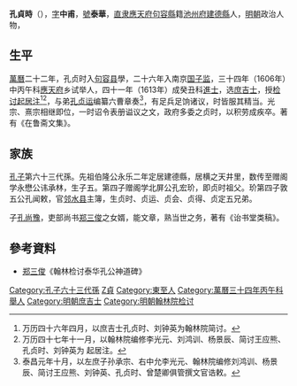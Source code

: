 '''孔貞時'''（{{bd|？||1620年|catIdx=K孔}}），[[表字|字]]'''中甫'''，[[號|號]]'''泰華'''，[[南直隶|直隶]][[應天府|應天府]][[句容縣|句容縣]]籍[[池州府|池州府]][[建德縣|建德縣]]人，[[明朝|明朝]]政治人物，

== 生平 ==
[[萬曆|萬曆]]二十二年，孔贞时入[[句容县|句容县]]學，二十六年入南京[[国子监|国子监]]，三十四年（1606年）中丙午科[[應天府|應天府]]乡试举人，四十一年（1613年）成癸丑科[[進士|進士]]，选[[庶吉士|庶吉士]]，授[[检讨|检讨]][[起居注|起居注]]<ref>万历四十六年四月，以庶吉士孔贞时、刘钟英为翰林院简讨。</ref><ref>万历四十七年十一月，以翰林院编修李光元、刘鸿训、杨景辰、简讨王应熊、孔贞时、刘钟英为 起居注。</ref>，与弟[[孔贞运|孔贞运]]编纂六曹章奏<ref>泰昌元年十月，以左庶子孙承宗、右中允李光元、翰林院编修刘鸿训、杨景辰、简讨王应熊、刘钟英、孔贞时、曾楚卿俱管撰文官诰敕。</ref>，有足兵足饷诸议，时皆服其精当。光宗、熹宗相继即位，一时诏令表册谥议之文，政府多委之贞时，以积劳成疾卒。著有《在鲁斋文集》。

== 家族 ==
[[孔子|孔子]]第六十三代孫。先祖伯隆公永乐二年定居建德縣，居横之天井里，数传至赠阁学永懋公讳承林，生子五。第四子赠阁学北屏公孔宏玠，即贞时祖父。玠第四子敦五公孔闻敕，官[[邻水县|邻水县]]主簿，生贞时、贞运、贞会、贞得、贞定五兄弟。

子[[孔尚豫|孔尚豫]]，吏部尚书[[郑三俊|郑三俊]]之女婿，能文章，熟当世之务，著有《诒书堂类稿》。

==參考資料==
*[[郑三俊|郑三俊]]《翰林检讨泰华孔公神道碑》
{{Reflist|2}}

{{萬曆四十一年癸丑科殿試金榜}}

{{Authority control}}

{{DEFAULTSORT:Kong孔}}
[[Category:孔子六十三代孫|Category:孔子六十三代孫]]
[[Category:孔姓|Z貞]]
[[Category:東至人|Category:東至人]]
[[Category:萬曆三十四年丙午科舉人|Category:萬曆三十四年丙午科舉人]]
[[Category:明朝庶吉士|Category:明朝庶吉士]]
[[Category:明朝翰林院检讨|Category:明朝翰林院检讨]]


{{明朝官员小作品}}